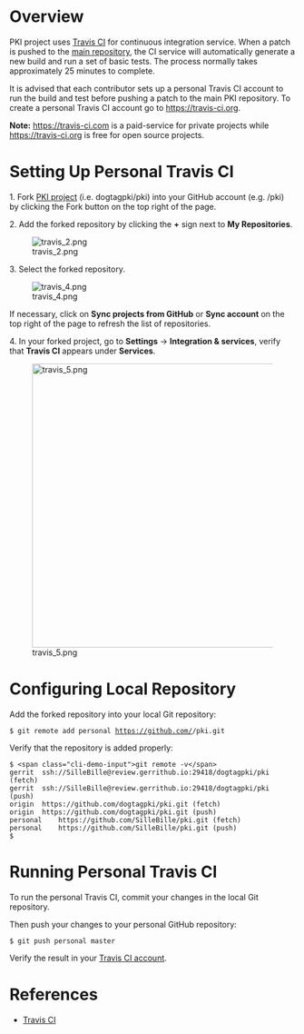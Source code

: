 = Overview =

PKI project uses [https://travis-ci.org/dogtagpki/pki Travis CI] for continuous integration service. When a patch is pushed to the [https://github.com/dogtagpki/pki main repository], the CI service will automatically generate a new build and run a set of basic tests. The process normally takes approximately 25 minutes to complete.

It is advised that each contributor sets up a personal Travis CI account to run the build and test before pushing a patch to the main PKI repository. To create a personal Travis CI account go to https://travis-ci.org.

'''Note:''' https://travis-ci.com is a paid-service for private projects while https://travis-ci.org is free for open source projects.

= Setting Up Personal Travis CI =

1. Fork [https://github.com/dogtagpki/pki PKI project] (i.e. dogtagpki/pki) into your GitHub account (e.g. <username>/pki) by clicking the Fork button on the top right of the page.

2. Add the forked repository by clicking the '''+''' sign next to '''My Repositories'''.

[[File:travis_2.png]]

3. Select the forked repository.

[[File:travis_4.png]]

If necessary, click on '''Sync projects from GitHub''' or '''Sync account''' on the top right of the page to refresh the list of repositories.

4. In your forked project, go to '''Settings''' -> '''Integration & services''', verify that '''Travis CI''' appears under '''Services'''.

[[File:travis_5.png|500px]]

= Configuring Local Repository =

Add the forked repository into your local Git repository:

 $ git remote add personal https://github.com/<username>/pki.git

Verify that the repository is added properly:

<pre class="cli-demo">
$ <span class="cli-demo-input">git remote -v</span> 
gerrit	ssh://SilleBille@review.gerrithub.io:29418/dogtagpki/pki (fetch)
gerrit	ssh://SilleBille@review.gerrithub.io:29418/dogtagpki/pki (push)
origin	https://github.com/dogtagpki/pki.git (fetch)
origin	https://github.com/dogtagpki/pki.git (push)
personal	https://github.com/SilleBille/pki.git (fetch)
personal	https://github.com/SilleBille/pki.git (push)
$ </pre>

= Running Personal Travis CI =

To run the personal Travis CI, commit your changes in the local Git repository.

Then push your changes to your personal GitHub repository:

 $ git push personal master

Verify the result in your [https://travis-ci.org/ Travis CI account].

= References =

* [[Travis CI]]